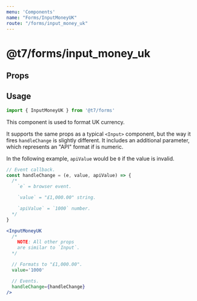 ```yaml
---
menu: 'Components'
name: "Forms/InputMoneyUK"
route: "/forms/input_money_uk"
---
```



# @t7/forms/input_money_uk

## Props

<PropsTable of={InputMoneyUK} />

## Usage

```js
import { InputMoneyUK } from '@t7/forms'
```

This component is used to format UK currency.

It supports the same props as a typical `<Input>` component, but the way it fires `handleChange` is slightly different. It includes an additional parameter, which represents an "API" format if is numeric.

In the following example, `apiValue` would be `0` if the value is invalid.

```js
// Event callback.
const handleChange = (e, value, apiValue) => {
  /*
    `e` = browser event.

    `value` = "£1,000.00" string.

    `apiValue` = `1000` number.
  */
}
```

```jsx
<InputMoneyUK
  /*
    NOTE: All other props
    are similar to `Input`.
  */

  // Formats to "£1,000.00".
  value='1000'

  // Events.
  handleChange={handleChange}
/>
```
